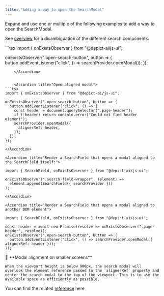 ```yaml
---
title: "Adding a way to open the SearchModal"
---
```


Expand and use one or multiple of the following examples to add a way to open the SearchModal.

See [overview](/js-ui-guide/search/overview) for a disambiguation of the different search components.

<AccordionGroup>
    <Accordion title="Open centered modal">
```tsx
import { onExistsObserver } from "@depict-ai/js-ui";

onExistsObserver(".open-search-button", button => {
  button.addEventListener("click", () => searchProvider.openModal());
});
```
    </Accordion>


    <Accordion title="Open aligned modal">
```tsx
import { onExistsObserver } from "@depict-ai/js-ui";

onExistsObserver(".open-search-button", button => {
  button.addEventListener("click", () => {
    const header = document.querySelector(".page-header");
    if (!header) return console.error("Could not find header element");
    searchProvider.openModal({
      alignerRef: header,
    });
  });
});
```
    </Accordion>

    <Accordion title="Render a SearchField that opens a modal aligned to the SearchField itself:">
```tsx
import { SearchField, onExistsObserver } from "@depict-ai/js-ui";

onExistsObserver(".search-field-wrapper", (element) =>
  element.append(SearchField({ searchProvider }))
);
```
    </Accordion>

    <Accordion title="Render a SearchField that opens a modal aligned to another DOM element">
```tsx
import { SearchField, onExistsObserver } from "@depict-ai/js-ui";

const header = await new Promise(resolve => onExistsObserver(".page-header", resolve));
onExistsObserver(".open-search-button", button => {
  button.addEventListener("click", () => searchProvider.openModal({ alignerRef: header }));
});
```
</Accordion>
</AccordionGroup>

<Note>
    📘 **Modal alignment on smaller screens**

    When the viewport height is below 900px, the search modal will overlook the element reference passed to the `alignerRef` property and center the search modal to the top of the viewport. This is to use the available space as efficiently as possible.
</Note>

<Info>You can find the related [reference](/reference/search-sdk/js-ui#searchfield-function) here</Info>